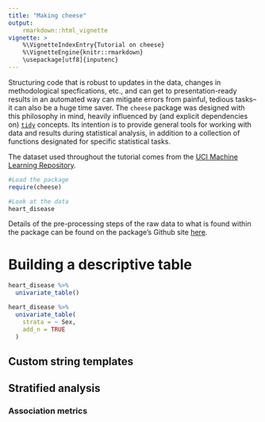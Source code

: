 ```yaml
---
title: "Making cheese"
output: 
    rmarkdown::html_vignette
vignette: >
    %\VignetteIndexEntry{Tutorial on cheese}
    %\VignetteEngine{knitr::rmarkdown}
    \usepackage[utf8]{inputenc}
---
```


Structuring code that is robust to updates in the data, changes in methodological specfications, etc., and can get to presentation-ready results in an automated way can mitigate errors from painful, tedious tasks--it can also be a huge time saver. The `cheese` package was designed with this philosophy in mind, heavily influenced by (and explicit dependencies on) [`tidy`](https://www.tidyverse.org/) concepts. Its intention is to provide general tools for working with data and results during statistical analysis, in addition to a collection of functions designated for specific statistical tasks.

The dataset used throughout the tutorial comes from the [UCI Machine Learning Repository](http://archive.ics.uci.edu/ml/datasets/Heart+Disease).

```r
#Load the package
require(cheese)

#Look at the data
heart_disease

```

Details of the pre-processing steps of the raw data to what is found within the package can be found on the package's Github site [here](https://github.com/zajichek/cheese/blob/master/data-raw/heart_disease.R).

# Building a descriptive table

```r
heart_disease %>%
  univariate_table()

heart_disease %>%
  univariate_table(
    strata = ~ Sex,
    add_n = TRUE
  )
```

## Custom string templates

## Stratified analysis

### Association metrics


